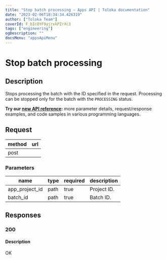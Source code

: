 ```yaml
---
title: "Stop batch processing — Apps API | Toloka documentation"
date: "2023-02-06T18:34:34.426319"
author: ["Toloka Team"]
coverId: F_bIcOYF9yjrxkPZrXc3
tags: ["engineering"]
ogDescription: ""
docsMenu: "appsApiMenu"
---
```



# Stop batch processing

## Description

Stops processing the batch with the ID specified in the request. Processing can be stopped only for the batch with the `PROCESSING` status.

<Note mode="tip" title="Tip">

**Try our [new API reference](https://toloka.ai/docs/api/apps-reference/#post-/app-projects/-app_project_id-/batches/-batch_id-/stop):** more parameter details, request/response examples, and code samples in various programming languages.

</Note>

## Request

method | url
----- | -----
post | <AppProjectsappProjectIdbatchesbatchIdstopPostTable1/>

### Parameters

name | type | required | description
----- | ----- | ----- | -----
app_project_id | path | true | Project ID.
batch_id | path | true | Batch ID.

## Responses

### 200

#### Description

OK
